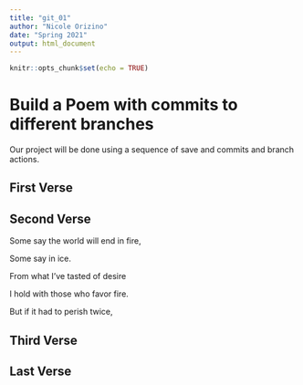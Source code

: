 ```yaml
---
title: "git_01"
author: "Nicole Orizino"
date: "Spring 2021"
output: html_document
---
```


```r
knitr::opts_chunk$set(echo = TRUE)
```
# Build a Poem with commits to different branches
Our project will be done using a sequence of save and commits and branch actions.
<!-- Do not modify or change any text in "!--" bracketed areas such as this --- these are instructions to
you, if you change any of this the git program will notice it and compromise your git merging strategy !-->

## First Verse 
<!--Put the first five lines of a poem by Lewis Carrol in this section!-->

## Second Verse
<!--Put the first five lines of a poem by Robert Frost here!-->

Some say the world will end in fire,


Some say in ice.


From what I’ve tasted of desire


I hold with those who favor fire.


But if it had to perish twice,


## Third Verse
<!--Put the first two verses of The Walrus and the Carpenter here!-->

## Last Verse
<!--Put a short poem of your choice 8-20 lines,here!-->
